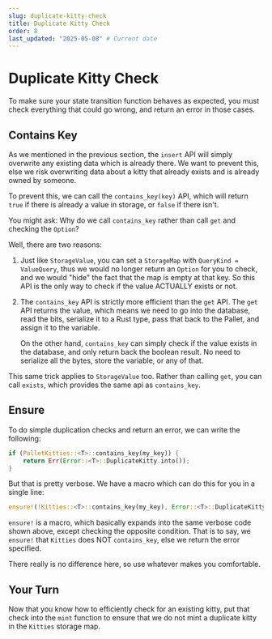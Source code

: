 ```yaml
---
slug: duplicate-kitty-check
title: Duplicate Kitty Check
order: 8
last_updated: "2025-05-08" # Current date
---
```


# Duplicate Kitty Check

To make sure your state transition function behaves as expected, you must check everything that could go wrong, and return an error in those cases.

## Contains Key

As we mentioned in the previous section, the `insert` API will simply overwrite any existing data which is already there. We want to prevent this, else we risk overwriting data about a kitty that already exists and is already owned by someone.

To prevent this, we can call the `contains_key(key)` API, which will return `true` if there is already a value in storage, or `false` if there isn't.

You might ask: Why do we call `contains_key` rather than call `get` and checking the `Option`?

Well, there are two reasons:

1. Just like `StorageValue`, you can set a `StorageMap` with `QueryKind = ValueQuery`, thus we would no longer return an `Option` for you to check, and we would "hide" the fact that the map is empty at that key. So this API is the only way to check if the value ACTUALLY exists or not.
2. The `contains_key` API is strictly more efficient than the `get` API. The `get` API returns the value, which means we need to go into the database, read the bits, serialize it to a Rust type, pass that back to the Pallet, and assign it to the variable.

	On the other hand, `contains_key` can simply check if the value exists in the database, and only return back the boolean result. No need to serialize all the bytes, store the variable, or any of that.

This same trick applies to `StorageValue` too. Rather than calling `get`, you can call `exists`, which provides the same api as `contains_key`.

## Ensure

To do simple duplication checks and return an error, we can write the following:

```rust
if (PalletKitties::<T>::contains_key(my_key)) {
	return Err(Error::<T>::DuplicateKitty.into());
}
```

But that is pretty verbose. We have a macro which can do this for you in a single line:

```rust
ensure!(!Kitties::<T>::contains_key(my_key), Error::<T>::DuplicateKitty);
```

`ensure!` is a macro, which basically expands into the same verbose code shown above, except checking the opposite condition. That is to say, we `ensure!` that `Kitties` does NOT `contains_key`, else we return the error specified.

There really is no difference here, so use whatever makes you comfortable.

## Your Turn

Now that you know how to efficiently check for an existing kitty, put that check into the `mint` function to ensure that we do not mint a duplicate kitty in the `Kitties` storage map.
